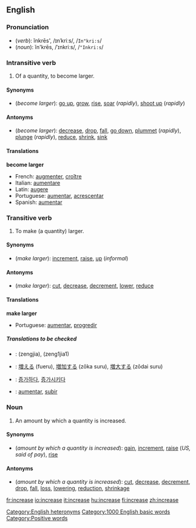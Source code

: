 ==English==

===Pronunciation===
*(''verb''): ĭnkrēs', /ɪnˈkriːs/, /<tt>In"kri:s</tt>/
*(''noun''): ĭn'krēs, /ˈɪnkriːs/, /<tt>"Inkri:s</tt>/
[[Category:English heteronyms]]

===Intransitive verb===
{{en-infl-reg-other-e|increas|e||}}

#Of a quantity, to become larger.

====Synonyms====
*(''become larger''): [[go up]], [[grow]], [[rise]], [[soar]] (''rapidly''), [[shoot up]] (''rapidly'')

====Antonyms====
*(''become larger''): [[decrease]], [[drop]], [[fall]], [[go down]], [[plummet]] (''rapidly''), [[plunge]] (''rapidly''), [[reduce]], [[shrink]], [[sink]]

====Translations====

'''become larger'''
{{top}}
*French: [[augmenter]], [[croître]]
*Italian: [[aumentare]]
*Latin: [[augere]]
*Portuguese: [[aumentar]], [[acrescentar]]
*Spanish: [[aumentar]]
{{bottom}}

===Transitive verb===
{{en-infl-reg-other-e|increas|e||}}
#To make (a quantity) larger.

====Synonyms====
*(''make larger''): [[increment]], [[raise]], [[up]] (''informal'')

====Antonyms====
*(''make larger''): [[cut]], [[decrease]], [[decrement]], [[lower]], [[reduce]]

====Translations====

'''make larger'''
{{top}}
*Portuguese: [[aumentar]], [[progredir]]
{{mid}}
{{bottom}}

=====Translations to be checked=====
<!--Remove this section once all of the translations below have been moved into the tables above.-->
{{checktrans}}

*{{ttbc|Chinese}}: <!--proper Chinese script required-->(zengjia), (zeng1jia1)
*{{ttbc|Japanese}}: [[増える]] (fueru), [[増加する]] (zōka suru), [[増大する]] (zōdai suru)
*{{ttbc|Korean}}: [[증가하다]], [[증가시키다]]
*{{ttbc|Spanish}}: [[aumentar#Spanish|aumentar]], [[subir]]

===Noun===
{{en-noun-reg}}

#An amount by which a quantity is increased.

====Synonyms====
*(''amount by which a quantity is increased''): [[gain]], [[increment]], [[raise]] (''US, said of pay''), [[rise]]

====Antonyms====
*(''amount by which a quantity is increased''): [[cut]], [[decrease]], [[decrement]], [[drop]], [[fall]], [[loss]], [[lowering]], [[reduction]], [[shrinkage]]

[[Category:1000 English basic words]]
[[Category:Positive words]]

[[fr:increase]]
[[io:increase]]
[[it:increase]]
[[hu:increase]]
[[fi:increase]]
[[zh:increase]]